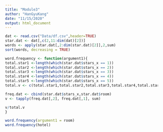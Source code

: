 ```yaml
---
title: "Module3"
author: "HanGyuKang"
date: "11/15/2020"
output: html_document
---
```


```r
dat <- read.csv("Data/df.csv",header=TRUE)
star.dat <- dat[,c(2,11:dim(dat)[2])]
words <- apply(star.dat[,2:dim(star.dat)[2]],2,sum)
sort(words, decreasing = TRUE)

word.frequency <- function(argument1){
total.star1 <-length(which(star.dat$stars_x == 1))
total.star2 <-length(which(star.dat$stars_x == 2))
total.star3 <-length(which(star.dat$stars_x == 3))
total.star4 <-length(which(star.dat$stars_x == 4))
total.star5 <-length(which(star.dat$stars_x == 5))
total.v <- c(total.star1,total.star2,total.star3,total.star4,total.star5)

freq.dat <- cbind(star.dat$stars_x,star.dat$room)
v <- tapply(freq.dat[,2], freq.dat[,1], sum)

v/total.v
}

word.frequency(argument1 = room)
word.frequency(hotel)
```
